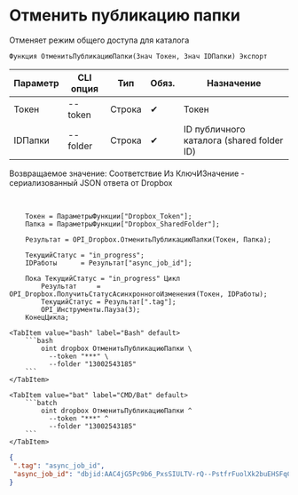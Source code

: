 ﻿---
sidebar_position: 2
description: Отменить публикацию папки и другие функции для работы с Dropbox в Открытом пакете интеграций - бесплатной open-source библиотеке интеграций для 1С:Предприятие 8, OneScript и CLI
keywords: [1C, 1С, 1С:Предприятие, 1С:Предприятие 8.3, API, Интеграция, Сервисы, Обмен, OneScript, CLI, Dropbox]
---


# Отменить публикацию папки
 Отменяет режим общего доступа для каталога



`Функция ОтменитьПубликациюПапки(Знач Токен, Знач IDПапки) Экспорт`

  | Параметр | CLI опция | Тип | Обяз. | Назначение |
  |-|-|-|-|-|
  | Токен | --token | Строка | &#x2714; | Токен |
  | IDПапки | --folder | Строка | &#x2714; | ID публичного каталога (shared folder ID) |

  
  Возвращаемое значение:   Соответствие Из КлючИЗначение - сериализованный JSON ответа от Dropbox

<br/>



```bsl title="Пример использования для 1С:Предприятие/OneScript"
    Токен = ПараметрыФункции["Dropbox_Token"];
    Папка = ПараметрыФункции["Dropbox_SharedFolder"];

    Результат = OPI_Dropbox.ОтменитьПубликациюПапки(Токен, Папка);

    ТекущийСтатус = "in_progress";
    IDРаботы      = Результат["async_job_id"];

    Пока ТекущийСтатус = "in_progress" Цикл
        Результат     = OPI_Dropbox.ПолучитьСтатусАсинхронногоИзменения(Токен, IDРаботы);
        ТекущийСтатус = Результат[".tag"];
        OPI_Инструменты.Пауза(3);
    КонецЦикла;
```
    

 <Tabs>
  
    <TabItem value="bash" label="Bash" default>
        ```bash
            oint dropbox ОтменитьПубликациюПапки \
              --token "***" \
              --folder "13002543185"
        ```
    </TabItem>
  
    <TabItem value="bat" label="CMD/Bat" default>
        ```batch
            oint dropbox ОтменитьПубликациюПапки ^
              --token "***" ^
              --folder "13002543185"
        ```
    </TabItem>
</Tabs>


```json title="Результат"
{
 ".tag": "async_job_id",
 "async_job_id": "dbjid:AAC4jG5Pc9b6_PxsSIULTV-rQ--PstfrFuolXk2buEHSFqCjD7OIvZHAXSkybB9LesJmaT4YlSzNYm4--xDOXqSY"
}
```

